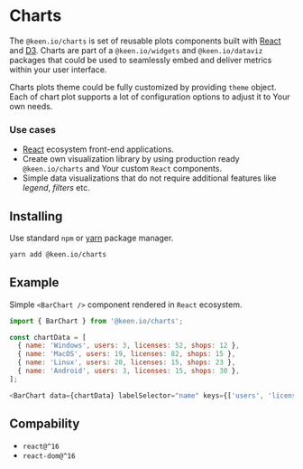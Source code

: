 
<Meta title="Docs|Charts" />

# Charts

The `@keen.io/charts` is set of reusable plots components built with [React](https://reactjs.org/) and [D3](https://d3js.org/).
Charts are part of a `@keen.io/widgets` and `@keen.io/dataviz` packages that could be used to seamlessly embed and deliver metrics within your user interface.

Charts plots theme could be fully customized by providing `theme` object. Each of chart plot supports a lot of configuration options to adjust it to Your own needs.

### Use cases
- [React](https://reactjs.org/) ecosystem front-end applications.
- Create own visualization library by using production ready `@keen.io/charts` and Your custom `React` components.
- Simple data visualizations that do not require additional features like *legend*, *filters* etc.

## Installing

Use standard `npm` or [yarn](https://yarnpkg.com/lang/en/) package manager.

```sh
yarn add @keen.io/charts
```

## Example
Simple `<BarChart />` component rendered in `React` ecosystem.

<Story id="visualizations-bar-chart-plot--plot" />

```js
import { BarChart } from '@keen.io/charts';

const chartData = [
  { name: 'Windows', users: 3, licenses: 52, shops: 12 },
  { name: 'MacOS', users: 19, licenses: 82, shops: 15 },
  { name: 'Linux', users: 20, licenses: 15, shops: 23 },
  { name: 'Android', users: 3, licenses: 15, shops: 30 },
];

<BarChart data={chartData} labelSelector="name" keys={['users', 'licenses', 'shops']} />
```

## Compability

- `react@^16`
- `react-dom@^16`
